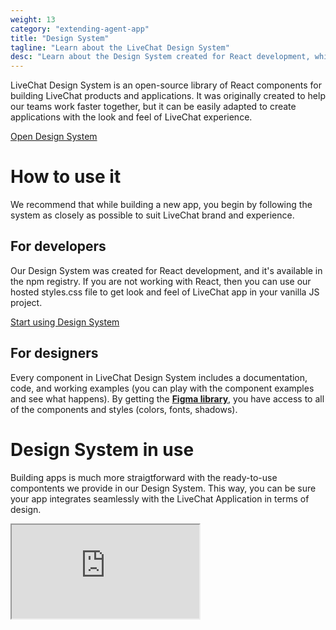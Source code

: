 ```yaml
---
weight: 13
category: "extending-agent-app"
title: "Design System"
tagline: "Learn about the LiveChat Design System"
desc: "Learn about the Design System created for React development, which is available in the npm registry."
---
```


LiveChat Design System is an open-source library of React components for building LiveChat products and applications. It was originally created to help our teams work faster together, but it can be easily adapted to create applications with the look and feel of LiveChat experience.

<SectionLink><a href="https://github.com/livechat/design-system" target="_blank" rel="noopener noreferrer">Open Design System</a></SectionLink>

# How to use it

We recommend that while building a new app, you begin by following the system as closely as possible to suit LiveChat brand and experience.

## For developers

Our Design System was created for React development, and it's available in the npm registry. If you are not working with React, then you can use our hosted styles.css file to get look and feel of LiveChat app in your vanilla JS project.

<SectionLink><a href="https://github.com/livechat/design-system" target="_blank" rel="noopener noreferrer">Start using Design System</a></SectionLink>

## For designers

Every component in LiveChat Design System includes a documentation, code, and working examples (you can play with the component examples and see what happens). By getting the <a href="https://www.figma.com/file/2pFu80PXO5A2tfyrAGnx91/Product-Components?node-id=27%3A0&t=8QPMi2ZdqDdHFSpy-1" target="_blank" rel="noopener noreferrer">**Figma library**</a>, you have access to all of the components and styles (colors, fonts, shadows).

# Design System in use

Building apps is much more straigtforward with the ready-to-use compontents we provide in our Design System. This way, you can be sure your app integrates seamlessly with the LiveChat Application in terms of design.

<iframe
     src="https://codesandbox.io/embed/form-kz2lw?fontsize=14&hidenavigation=1&theme=dark&view=preview"
     style={{width: "100%", height: "770px", borderTop: 0, borderLeft: 0, borderBottom: 0, borderRight: "1px solid rgb(4, 4, 4)", borderRadius: "4px", overflow: "hidden" }}
></iframe>

